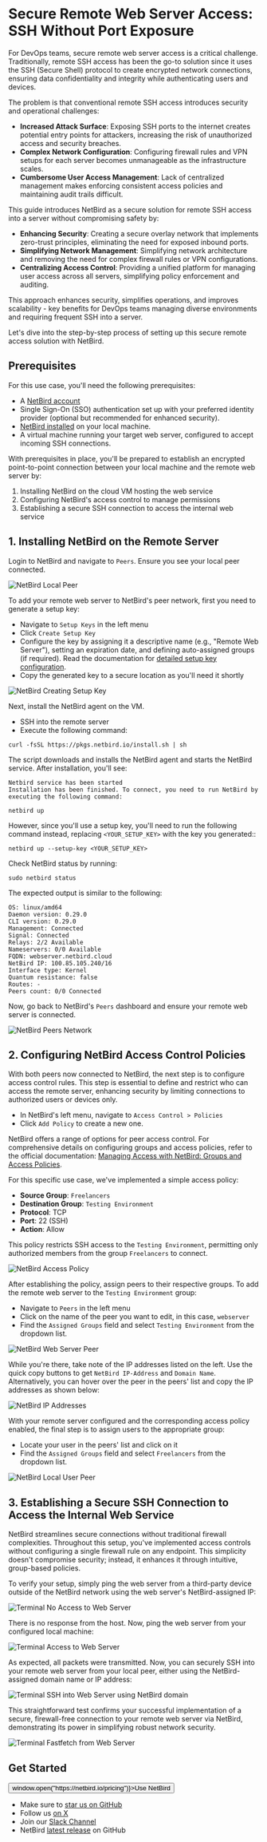 # Secure Remote Web Server Access: SSH Without Port Exposure

For DevOps teams, secure remote web server access is a critical challenge. Traditionally, remote SSH access has been the go-to solution since it uses the SSH (Secure Shell) protocol to create encrypted network connections, ensuring data confidentiality and integrity while authenticating users and devices.

The problem is that conventional remote SSH access introduces security and operational challenges:

* **Increased Attack Surface**: Exposing SSH ports to the internet creates potential entry points for attackers, increasing the risk of unauthorized access and security breaches.
* **Complex Network Configuration**: Configuring firewall rules and VPN setups for each server becomes unmanageable as the infrastructure scales.
* **Cumbersome User Access Management**: Lack of centralized management makes enforcing consistent access policies and maintaining audit trails difficult.

This guide introduces NetBird as a secure solution for remote SSH access into a server without compromising safety by:

* **Enhancing Security**: Creating a secure overlay network that implements zero-trust principles, eliminating the need for exposed inbound ports.
* **Simplifying Network Management**: Simplifying network architecture and removing the need for complex firewall rules or VPN configurations.
* **Centralizing Access Control**: Providing a unified platform for managing user access across all servers, simplifying policy enforcement and auditing.

This approach enhances security, simplifies operations, and improves scalability - key benefits for DevOps teams managing diverse environments and requiring frequent SSH into a server.

Let's dive into the step-by-step process of setting up this secure remote access solution with NetBird.

## Prerequisites

For this use case, you'll need the following prerequisites:

* A [NetBird account](https://app.netbird.io/)
* Single Sign-On (SSO) authentication set up with your preferred identity provider (optional but recommended for enhanced security).
* [NetBird installed](/how-to/installation) on your local machine.
* A virtual machine running your target web server, configured to accept incoming SSH connections.

With prerequisites in place, you'll be prepared to establish an encrypted point-to-point connection between your local machine and the remote web server by:

1. Installing NetBird on the cloud VM hosting the web service
2. Configuring NetBird's access control to manage permissions
3. Establishing a secure SSH connection to access the internal web service

## 1. Installing NetBird on the Remote Server

Login to NetBird and navigate to `Peers`. Ensure you see your local peer connected.

![NetBird Local Peer](/docs-static/img/how-to-guides/peers/owyUeUn.png)

To add your remote web server to NetBird's peer network, first you need to generate a setup key:

* Navigate to `Setup Keys` in the left menu
* Click `Create Setup Key`
* Configure the key by assigning it a descriptive name (e.g., "Remote Web Server"), setting an expiration date, and defining auto-assigned groups (if required). Read the documentation for [detailed setup key configuration](/how-to/register-machines-using-setup-keys).
* Copy the generated key to a secure location as you'll need it shortly

![NetBird Creating Setup Key](/docs-static/img/how-to-guides/peers/jQ5rhEb.png)

Next, install the NetBird agent on the VM.

* SSH into the remote server
* Execute the following command:

```shell
curl -fsSL https://pkgs.netbird.io/install.sh | sh
```

The script downloads and installs the NetBird agent and starts the NetBird service. After installation, you'll see:

```shell
Netbird service has been started
Installation has been finished. To connect, you need to run NetBird by executing the following command:

netbird up
```

However, since you'll use a setup key, you'll need to run the following command instead, replacing `<YOUR_SETUP_KEY>` with the key you generated::

```shell
netbird up --setup-key <YOUR_SETUP_KEY>
```

Check NetBird status by running:

```shell
sudo netbird status
```

The expected output is similar to the following:

```shell
OS: linux/amd64
Daemon version: 0.29.0
CLI version: 0.29.0
Management: Connected
Signal: Connected
Relays: 2/2 Available
Nameservers: 0/0 Available
FQDN: webserver.netbird.cloud
NetBird IP: 100.85.105.240/16
Interface type: Kernel
Quantum resistance: false
Routes: -
Peers count: 0/0 Connected
```

Now, go back to NetBird's `Peers` dashboard and ensure your remote web server is connected.

![NetBird Peers Network](/docs-static/img/how-to-guides/peers/8I1WVEx.png)

## 2. Configuring NetBird Access Control Policies
With both peers now connected to NetBird, the next step is to configure access control rules. This step is essential to define and restrict who can access the remote server, enhancing security by limiting connections to authorized users or devices only.

* In NetBird's left menu, navigate to `Access Control > Policies`
* Click `Add Policy` to create a new one.

NetBird offers a range of options for peer access control. For comprehensive details on configuring groups and access policies, refer to the official documentation: [Managing Access with NetBird: Groups and Access Policies](/how-to/manage-network-access).

For this specific use case, we've implemented a simple access policy:

* **Source Group**: `Freelancers`
* **Destination Group**: `Testing Environment`
* **Protocol**: TCP
* **Port**: 22 (SSH)
* **Action**: Allow

This policy restricts SSH access to the `Testing Environment`, permitting only authorized members from the group `Freelancers` to connect.

![NetBird Access Policy](/docs-static/img/how-to-guides/peers/AgB9Asr.png)

After establishing the policy, assign peers to their respective groups. To add the remote web server to the `Testing Environment` group:

* Navigate to `Peers` in the left menu
* Click on the name of the peer you want to edit, in this case, `webserver`
* Find the `Assigned Groups` field and select `Testing Environment` from the dropdown list.

![NetBird Web Server Peer](/docs-static/img/how-to-guides/peers/QXb6lLs.png)

While you're there, take note of the IP addresses listed on the left. Use the quick copy buttons to get `NetBird IP-Address` and `Domain Name`. Alternatively, you can hover over the peer in the peers' list and copy the IP addresses as shown below:

![NetBird IP Addresses](/docs-static/img/how-to-guides/peers/EVZssES.png)

With your remote server configured and the corresponding access policy enabled, the final step is to assign users to the appropriate group:

* Locate your user in the peers' list and click on it
* Find the `Assigned Groups` field and select `Freelancers` from the dropdown list.

![NetBird Local User Peer](/docs-static/img/how-to-guides/peers/LoNxwd4.png)

## 3. Establishing a Secure SSH Connection to Access the Internal Web Service

NetBird streamlines secure connections without traditional firewall complexities. Throughout this setup, you've implemented access controls without configuring a single firewall rule on any endpoint. This simplicity doesn't compromise security; instead, it enhances it through intuitive, group-based policies.

To verify your setup, simply ping the web server from a third-party device outside of the NetBird network using the web server's NetBird-assigned IP:

![Terminal No Access to Web Server](/docs-static/img/how-to-guides/peers/iHiFujr.png)

There is no response from the host. Now, ping the web server from your configured local machine:

![Terminal Access to Web Server](/docs-static/img/how-to-guides/peers/HKsAcFE.png)

As expected, all packets were transmitted. Now, you can securely SSH into your remote web server from your local peer, either using the NetBird-assigned domain name or IP address:

![Terminal SSH into Web Server using NetBird domain](https://imgur.com/itP1poM.png)

This straightforward test confirms your successful implementation of a secure, firewall-free connection to your remote web server via NetBird, demonstrating its power in simplifying robust network security.

![Terminal Fastfetch from Web Server](/docs-static/img/how-to-guides/peers/YoECY8k.png)

## Get Started

<p float="center" >
    <Button name="button" className="button-5" onClick={() => window.open("https://netbird.io/pricing")}>Use NetBird</Button>
</p>

- Make sure to [star us on GitHub](https://github.com/netbirdio/netbird)
- Follow us [on X](https://x.com/netbird)
- Join our [Slack Channel](https://join.slack.com/t/netbirdio/shared_invite/zt-31rofwmxc-27akKd0Le0vyRpBcwXkP0g)
- NetBird [latest release](https://github.com/netbirdio/netbird/releases) on GitHub
